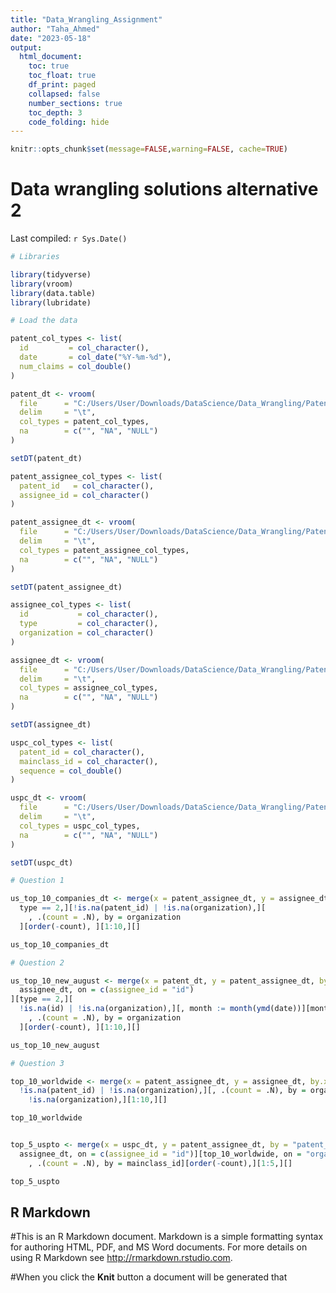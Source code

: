 ```yaml
---
title: "Data_Wrangling_Assignment"
author: "Taha_Ahmed"
date: "2023-05-18"
output:
  html_document:
    toc: true
    toc_float: true
    df_print: paged
    collapsed: false
    number_sections: true
    toc_depth: 3
    code_folding: hide
---
```


```r
knitr::opts_chunk$set(message=FALSE,warning=FALSE, cache=TRUE)
```



# Data wrangling solutions alternative 2

Last compiled: `r Sys.Date()`
```r
# Libraries

library(tidyverse)
library(vroom)
library(data.table)
library(lubridate)

# Load the data

patent_col_types <- list(
  id         = col_character(),
  date       = col_date("%Y-%m-%d"),
  num_claims = col_double()
)

patent_dt <- vroom(
  file      = "C:/Users/User/Downloads/DataScience/Data_Wrangling/Patent_data_reduced/Patent_data_reduced/patent.tsv",
  delim     = "\t",
  col_types = patent_col_types,
  na        = c("", "NA", "NULL")
)

setDT(patent_dt)

patent_assignee_col_types <- list(
  patent_id   = col_character(),
  assignee_id = col_character()
)

patent_assignee_dt <- vroom(
  file      = "C:/Users/User/Downloads/DataScience/Data_Wrangling/Patent_data_reduced/Patent_data_reduced/patent_assignee.tsv",
  delim     = "\t",
  col_types = patent_assignee_col_types,
  na        = c("", "NA", "NULL")
)

setDT(patent_assignee_dt)

assignee_col_types <- list(
  id           = col_character(),
  type         = col_character(),
  organization = col_character()
)

assignee_dt <- vroom(
  file      = "C:/Users/User/Downloads/DataScience/Data_Wrangling/Patent_data_reduced/Patent_data_reduced/assignee.tsv",
  delim     = "\t",
  col_types = assignee_col_types,
  na        = c("", "NA", "NULL")
)

setDT(assignee_dt)

uspc_col_types <- list(
  patent_id = col_character(),
  mainclass_id = col_character(),
  sequence = col_double()
)

uspc_dt <- vroom(
  file      = "C:/Users/User/Downloads/DataScience/Data_Wrangling/Patent_data_reduced/Patent_data_reduced/uspc.tsv",
  delim     = "\t",
  col_types = uspc_col_types,
  na        = c("", "NA", "NULL")
)

setDT(uspc_dt)

# Question 1

us_top_10_companies_dt <- merge(x = patent_assignee_dt, y = assignee_dt, by.x = "assignee_id", by.y = "id")[
  type == 2,][!is.na(patent_id) | !is.na(organization),][
    , .(count = .N), by = organization
  ][order(-count), ][1:10,][]

us_top_10_companies_dt

# Question 2

us_top_10_new_august <- merge(x = patent_dt, y = patent_assignee_dt, by.x = "id", by.y = "patent_id")[
  assignee_dt, on = c(assignee_id = "id")
][type == 2,][
  !is.na(id) | !is.na(organization),][, month := month(ymd(date))][month == 8, ][
    , .(count = .N), by = organization
  ][order(-count), ][1:10,][]

us_top_10_new_august

# Question 3

top_10_worldwide <- merge(x = patent_assignee_dt, y = assignee_dt, by.x = "assignee_id", by.y = "id")[
  !is.na(patent_id) | !is.na(organization),][, .(count = .N), by = organization][order(-count),][
    !is.na(organization),][1:10,][]

top_10_worldwide


top_5_uspto <- merge(x = uspc_dt, y = patent_assignee_dt, by = "patent_id")[
  assignee_dt, on = c(assignee_id = "id")][top_10_worldwide, on = "organization"][
    , .(count = .N), by = mainclass_id][order(-count),][1:5,][]

top_5_uspto
```



## R Markdown

#This is an R Markdown document. Markdown is a simple formatting syntax for authoring HTML, PDF, and MS Word documents. For more details on using R Markdown see <http://rmarkdown.rstudio.com>.

#When you click the **Knit** button a document will be generated that 